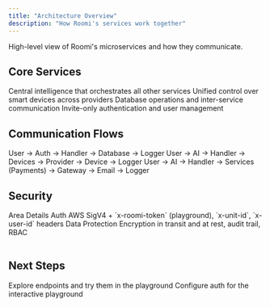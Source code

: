 ```yaml
---
title: "Architecture Overview"
description: "How Roomi's services work together"
---
```


<Note>
  High-level view of Roomi's microservices and how they communicate.
</Note>

## Core Services

<CardGroup cols={2}>
  <Card title="AI Service" href="/api-reference/ai" icon="brain">
    Central intelligence that orchestrates all other services
  </Card>
  <Card title="Devices Service" href="/api-reference/devices" icon="lightbulb-cfl">
    Unified control over smart devices across providers
  </Card>
  <Card title="Handler Service" href="/api-reference/handler" icon="database">
    Database operations and inter-service communication
  </Card>
  <Card title="Auth Service" href="/api-reference/auth" icon="shield">
    Invite-only authentication and user management
  </Card>
</CardGroup>

## Communication Flows

<Steps>
  <Step title="User Authentication">
    User → Auth → Handler → Database → Logger
  </Step>
  <Step title="Device Control">
    User → AI → Handler → Devices → Provider → Device → Logger
  </Step>
  <Step title="Payment Processing">
    User → AI → Handler → Services (Payments) → Gateway → Email → Logger
  </Step>
</Steps>

## Security

<Table>
  <Table.Head>
    <Table.Row>
      <Table.Header>Area</Table.Header>
      <Table.Header>Details</Table.Header>
    </Table.Row>
  </Table.Head>
  <Table.Body>
    <Table.Row>
      <Table.Cell>Auth</Table.Cell>
      <Table.Cell>AWS SigV4 + `x-roomi-token` (playground), `x-unit-id`, `x-user-id` headers</Table.Cell>
    </Table.Row>
    <Table.Row>
      <Table.Cell>Data Protection</Table.Cell>
      <Table.Cell>Encryption in transit and at rest, audit trail, RBAC</Table.Cell>
    </Table.Row>
  </Table.Body>
  </Table>

## Next Steps

<CardGroup cols={2}>
  <Card title="API Reference" href="/api-reference/ai" icon="book">
    Explore endpoints and try them in the playground
  </Card>
  <Card title="Authentication" href="/authentication" icon="key">
    Configure auth for the interactive playground
  </Card>
</CardGroup>

